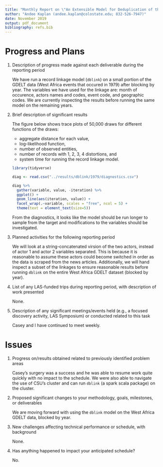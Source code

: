 ```yaml
---
title: "Monthly Report on \"An Extensible Model for Deduplication of the GDELT Events Database\""
author: "Andee Kaplan (andee.kaplan@colostate.edu; 832-526-7947)"
date: November 2019
output: pdf_document
bibliography: refs.bib
---
```


# Progress and Plans

1. Description of progress made against each deliverable during the reporting period

    We have run a record linkage model (`dblink`) on a small portion of the GDELT data (West Africa events that occured in 1979) after blocking by year. The variables we have used for the linkage are: month of occurence, actors names and codes, event code, and geographic codes. We are currently inspecting the results before running the same model on the remaining years.

2. Brief description of significant results

    The figure below shows trace plots of 50,000 draws for different functions of the draws:
    
    - aggregate distance for each value,
    - log-likelihood function,
    - number of observed entities,
    - number of records with 1, 2, 3, 4 distortions, and
    - system time for running the record linkage model.
    
    
    ```r
    library(tidyverse)
    
    diag <- read.csv("../results/dblink/1979/diagnostics.csv")
    
    diag %>%
      gather(variable, value, -iteration) %>%
      ggplot() +
      geom_line(aes(iteration, value)) +
      facet_wrap(.~variable, scales = "free", ncol = 5) +
      theme(text = element_text(size=5))
    ```
    
    From the diagnostics, it looks like the model should be run longer to sample from the target and modifications to the variables should be investigated.

3. Planned activities for the following reporting period

    We will look at a string-concatenated virsion of the two actors, instead of actor 1 and actor 2 variables separated. This is because it is reasonable to assume these actors could become switched in order as the data is scraped from the news articles. Additionally, we will hand inspect a subset of the linkages to ensure reasonable results before running `dblink` on the entire West Africa GDELT dataset (blocked by year).


4. List of any LAS-funded trips during reporting period, with description of work presented

    None.

5. Description of any significant meetings/events held (e.g., a focused discovery activity, LAS Symposium) or conducted related to this task

    Casey and I have continued to meet weekly.

# Issues

1. Progress on/results obtained related to previously identified problem areas

    Casey's surgery was a success and he was able to resume work quite quickly with no impact to the schedule. We were also able to navigate the use of CSU's cluster and can run `dblink` (a spark scala package) on the cluster.


2. Proposed significant changes to your methodology, goals, milestones, or deliverables

    We are moving forward with using the `dblink` model on the West Africa GDELT data, blocked by year.


3. New challenges affecting technical performance or schedule, with background

    None.

4. Has anything happened to impact your anticipated schedule?

    No.


